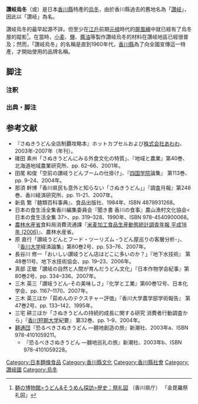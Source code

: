 {{otheruses|other=又名'''讚岐烏冬'''的日本'''職業足球會'''|讚岐卡馬達馬尼}}
{{noteTA
|T=zh-hans:赞岐乌冬;zh-hk:讚岐烏冬;zh-tw:讚岐烏龍麵;
|1=zh-hans:乌冬;zh-hk:烏冬;zh-tw:烏龍麵;
}}
{{Infobox prepared food
|name=讚岐烏冬
|image=[[File:Kama-age_sanuki_udon_by_sekido_in_Takamatsu,_Kagawa.jpg|250px]]
|country =[[日本|日本]]
|region=[[香川縣|香川縣]]
|main_ingredient=[[麵|麵]] 
}}

'''讚岐烏冬'''（'''{{lang-ja|讃岐うどん}}'''或'''{{lang|ja|さぬきうどん}}'''）是日本[[香川縣|香川縣]]特產的[[烏冬|烏冬]]，由於香川縣過去的舊地名為「[[讚岐國|讚岐]]」，因此以「讚岐」為名。

讚岐烏冬的最早起源不詳。但至少在[[江戶時代|江戶]]前期[[元禄|元禄]]時代的[[屏風繪|屏風繪]]中就已經有了烏冬屋的蹤影<ref name="a">[http://www.pref.kagawa.jp/menpaku/tanpou/saireizu.html 麺の博物館>うどん&そうめん探訪>歴史：祭礼図] {{Webarchive|url=https://archive.is/20120906122100/http://www.pref.kagawa.jp/menpaku/tanpou/saireizu.html |date=2012-09-06 }}（香川県庁） 「金毘羅祭礼図」{{ja}}</ref>。在當時，[[小麦|小麦]]、[[鹽|鹽]]、[[醬油|醬油]]等製作讚岐烏冬的材料在讚岐地區已經很普及；然而，「讚岐烏冬」的名稱是直到1960年代，[[香川县|香川縣]]為了向全國宣傳這一特產，才開始使用的品牌名稱。

==脚注==
===注釈===
{{Reflist|group=注}}

===出典・脚注===
{{Reflist|2}}

==参考文献==
*『さぬきうどん全店制覇攻略本』ホットカプセルおよび[[あわわ|株式会社あわわ]]、2003年-2007年（年刊）。
*碓田 素州「さぬきうどんにみる外食文化の特質」、『地域と農業』第40巻、北海道地域農業研究所、pp. 62–66、2001年。
*田尾 和俊「空前の讃岐うどんブームの仕掛け」、『[[四国学院大学|四国学院]]論集』 第113巻、pp. 9–24、2004年。
*那須 幹博「香川県民も意外と知らない「さぬきうどん」」『調査月報』第248巻、香川経済研究所、pp. 11–21、2007年。
*新島 繁『麺類百科事典』、食品出版社、1984年、ISBN 4879931268。
*日本の食生活全集香川編集委員会『聞き書 香川の食事』農山漁村文化協会<日本の食生活全集 37>、pp. 319–328、1990年、ISBN 978-4540900068。
*[[農林水産省|農林水産省]]食料局消費流通課『[http://www.syokuryo.maff.go.jp/kasyoku/tyousa/newnennpou/nennpou.html 米麦加工食品生産動態統計調査年報 平成18年 (2006) ]』、農林水産省。
*原 直行「讃岐うどんとフード・ツーリズム -うどん屋巡りの客層分析-」、『[[香川大学|香川大学]]経済論集』第80巻2号、pp. 53–76、2007年。
*長谷川 修一「おいしい讃岐うどん店はどこに多いのか？」『地下水技術』 第48巻11号、地下水技術協会、pp. 19–23、2006年。
*真部 正敏「讃岐の自然と人間が育んだうどん文化」『日本作物学会紀事』第80巻2号、pp. 334–336、2007年。
*三木 英三「讃岐うどん-その美味しさ」『化学と工業』第60巻12号、日本化学会、pp. 1167–1170、2007年。
*三木 英三ほか「茹めんのテクスチャー評価」『香川大学農学部学術報告』 第47巻2号、pp. 133–142、1995年。
*三宅 耕三ほか「さぬきうどんの持続的成長に関する研究 消費者行動調査から」『[[香川短期大学|香川短期大学]]紀要』 第32巻、pp. 1–9、2004年。
*[[ゲリラうどん通ごっこ軍団|麺通団]]『恐るべきさぬきうどん —麺地創造の旅』新潮社、2003年a、ISBN 978-4101059211。
**『恐るべきさぬきうどん —麺地巡礼の旅』新潮社、2003年b、ISBN 978-4101059228。

{{Commonscat|Sanuki_udon}}
{{Portal box|日本|飲食}}

[[Category:日本麵條食品|Category:日本麵條食品]]
[[Category:香川縣文化|Category:香川縣文化]]
[[Category:香川縣社會|Category:香川縣社會]]
[[Category:讚岐國|Category:讚岐國]]
[[Category:烏冬|Category:烏冬]]